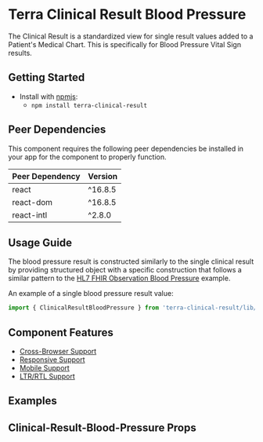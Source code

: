 



<Badge />

# Terra Clinical Result Blood Pressure

The Clinical Result is a standardized view for single result values added to a Patient's Medical Chart. This is specifically for Blood Pressure Vital Sign results.

## Getting Started

- Install with [npmjs](https://www.npmjs.com):
  - `npm install terra-clinical-result`

<!-- AUTO-GENERATED-CONTENT:START Peer Dependencies -->
## Peer Dependencies

This component requires the following peer dependencies be installed in your app for the component to properly function.

| Peer Dependency | Version |
|-|-|
| react | ^16.8.5 |
| react-dom | ^16.8.5 |
| react-intl | ^2.8.0 |

<!-- AUTO-GENERATED-CONTENT:END -->

## Usage Guide

The blood pressure result is constructed similarly to the single clinical result by providing structured object with a specific construction that follows a similar pattern to the [HL7 FHIR Observation Blood Pressure](https://www.hl7.org/fhir/observation-example-bloodpressure.html) example.

An example of a single blood pressure result value:
```jsx
import { ClinicalResultBloodPressure } from 'terra-clinical-result/lib/index';
```

## Component Features

* [Cross-Browser Support](https://engineering.cerner.com/terra-ui/about/terra-ui/component-standards#cross-browser-support)
* [Responsive Support](https://engineering.cerner.com/terra-ui/about/terra-ui/component-standards#responsive-support)
* [Mobile Support](https://engineering.cerner.com/terra-ui/about/terra-ui/component-standards#mobile-support)
* [LTR/RTL Support](https://engineering.cerner.com/terra-ui/about/terra-ui/component-standards#ltr--rtl)

## Examples
<DefaultResult title="Default Blood Pressure Clinical Result" />
<DecoratedResult title="Modifiied Blood Pressure Clinical Result with Comments" />
<UnverifiedResult title="Unverified Blood Pressure Clinical Result with Hide Unit of Measure" />
<ExtraDisplaysResult title="Clinical Blood Pressure Result with additional displays" />
<InterpretationResults title="Blood Pressure Clinical Results with Intrepretation" />
<SizeChangeResult title="Changing the Blood Pressure Clinical Result Size" />
<TruncatedResult title="Truncated Blood Pressure Clinical Result" />
<KnownNoData
  title="Display for 'Known No Result'"
  description="Use the 'hasResultNoData' prop to show the 'No Data' display for the Blood Pressure Clinical Result:"
/>
<PartialNoData
  title="Display for a Partial 'No Result'"
  description="Use the 'resultNoData' property name to show the 'No Data' display for either the Systolic or Diastolic result:"
/>
<KnownErrorAndPartialError
  title="Displays for a full 'Known Error' and for partial missing results"
  description="Use the 'hasResultError' prop to show the 'Error' display for the full Blood Pressure result. Or if there is a missing Systolic or Diastolic result, that portion will show the error display:" 
/>
<StatusEnteredInError
  title="Uncharted Result as 'Entered In Error'"
  description="Display for when the result status has been set to 'entered-in-error'"
/>

## Clinical-Result-Blood-Pressure Props
<ClinicalResultBloodPressureProps />
